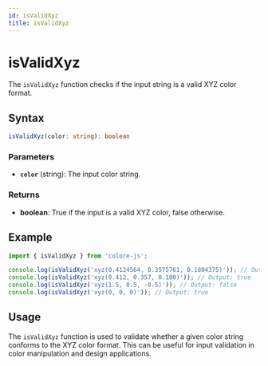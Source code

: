 ```yaml
---
id: isValidXyz
title: isValidXyz
---
```


# isValidXyz

The `isValidXyz` function checks if the input string is a valid XYZ color format.

## Syntax

```typescript
isValidXyz(color: string): boolean
```

### Parameters

- **`color`** (string): The input color string.

### Returns

- **boolean**: True if the input is a valid XYZ color, false otherwise.

## Example

```typescript
import { isValidXyz } from 'colore-js';

console.log(isValidXyz('xyz(0.4124564, 0.3575761, 0.1804375)')); // Output: true
console.log(isValidXyz('xyz(0.412, 0.357, 0.180)')); // Output: true
console.log(isValidXyz('xyz(1.5, 0.5, -0.5)')); // Output: false
console.log(isValidXyz('xyz(0, 0, 0)')); // Output: true
```

## Usage

The `isValidXyz` function is used to validate whether a given color string conforms to the XYZ color format. This can be useful for input validation in color manipulation and design applications.
